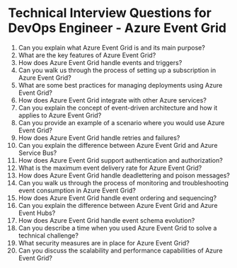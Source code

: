 

# Technical Interview Questions for DevOps Engineer - Azure Event Grid

1. Can you explain what Azure Event Grid is and its main purpose?
2. What are the key features of Azure Event Grid?
3. How does Azure Event Grid handle events and triggers?
4. Can you walk us through the process of setting up a subscription in Azure Event Grid?
5. What are some best practices for managing deployments using Azure Event Grid?
6. How does Azure Event Grid integrate with other Azure services?
7. Can you explain the concept of event-driven architecture and how it applies to Azure Event Grid?
8. Can you provide an example of a scenario where you would use Azure Event Grid?
9. How does Azure Event Grid handle retries and failures?
10. Can you explain the difference between Azure Event Grid and Azure Service Bus?
11. How does Azure Event Grid support authentication and authorization?
12. What is the maximum event delivery rate for Azure Event Grid?
13. How does Azure Event Grid handle deadlettering and poison messages?
14. Can you walk us through the process of monitoring and troubleshooting event consumption in Azure Event Grid?
15. How does Azure Event Grid handle event ordering and sequencing?
16. Can you explain the difference between Azure Event Grid and Azure Event Hubs?
17. How does Azure Event Grid handle event schema evolution?
18. Can you describe a time when you used Azure Event Grid to solve a technical challenge?
19. What security measures are in place for Azure Event Grid?
20. Can you discuss the scalability and performance capabilities of Azure Event Grid?
